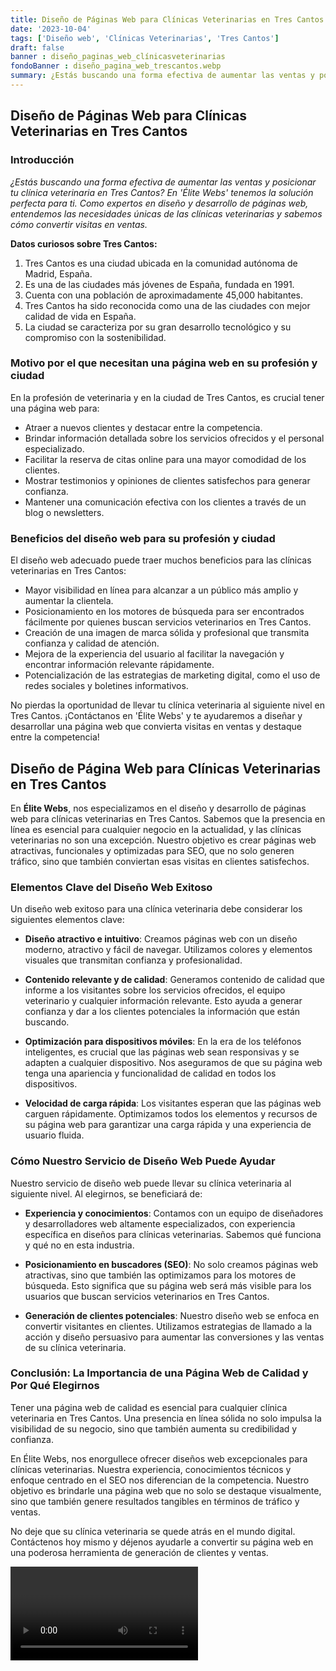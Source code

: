 ```yaml
---
title: Diseño de Páginas Web para Clínicas Veterinarias en Tres Cantos
date: '2023-10-04'
tags: ['Diseño web', 'Clínicas Veterinarias', 'Tres Cantos']
draft: false
banner : diseño_paginas_web_clínicasveterinarias
fondoBanner : diseño_pagina_web_trescantos.webp
summary: ¿Estás buscando una forma efectiva de aumentar las ventas y posicionar tu clínica veterinaria en Tres Cantos? En 'Élite Webs' tenemos la solución perfecta para ti. Como expertos en diseño y desarrollo de páginas web, entendemos las necesidades únicas de las clínicas veterinarias y sabemos cómo convertir visitas en ventas.
---
```


## Diseño de Páginas Web para Clínicas Veterinarias en Tres Cantos

### Introducción

*¿Estás buscando una forma efectiva de aumentar las ventas y posicionar tu clínica veterinaria en Tres Cantos? En 'Élite Webs' tenemos la solución perfecta para ti. Como expertos en diseño y desarrollo de páginas web, entendemos las necesidades únicas de las clínicas veterinarias y sabemos cómo convertir visitas en ventas.*

**Datos curiosos sobre Tres Cantos:**

1. Tres Cantos es una ciudad ubicada en la comunidad autónoma de Madrid, España.
2. Es una de las ciudades más jóvenes de España, fundada en 1991.
3. Cuenta con una población de aproximadamente 45,000 habitantes.
4. Tres Cantos ha sido reconocida como una de las ciudades con mejor calidad de vida en España.
5. La ciudad se caracteriza por su gran desarrollo tecnológico y su compromiso con la sostenibilidad.

### Motivo por el que necesitan una página web en su profesión y ciudad

En la profesión de veterinaria y en la ciudad de Tres Cantos, es crucial tener una página web para:

- Atraer a nuevos clientes y destacar entre la competencia.
- Brindar información detallada sobre los servicios ofrecidos y el personal especializado.
- Facilitar la reserva de citas online para una mayor comodidad de los clientes.
- Mostrar testimonios y opiniones de clientes satisfechos para generar confianza.
- Mantener una comunicación efectiva con los clientes a través de un blog o newsletters.

### Beneficios del diseño web para su profesión y ciudad

El diseño web adecuado puede traer muchos beneficios para las clínicas veterinarias en Tres Cantos:

- Mayor visibilidad en línea para alcanzar a un público más amplio y aumentar la clientela.
- Posicionamiento en los motores de búsqueda para ser encontrados fácilmente por quienes buscan servicios veterinarios en Tres Cantos.
- Creación de una imagen de marca sólida y profesional que transmita confianza y calidad de atención.
- Mejora de la experiencia del usuario al facilitar la navegación y encontrar información relevante rápidamente.
- Potencialización de las estrategias de marketing digital, como el uso de redes sociales y boletines informativos.

No pierdas la oportunidad de llevar tu clínica veterinaria al siguiente nivel en Tres Cantos. ¡Contáctanos en 'Élite Webs' y te ayudaremos a diseñar y desarrollar una página web que convierta visitas en ventas y destaque entre la competencia!

<GifSeo />

<Cta />

## Diseño de Página Web para Clínicas Veterinarias en Tres Cantos

En **Élite Webs**, nos especializamos en el diseño y desarrollo de páginas web para clínicas veterinarias en Tres Cantos. Sabemos que la presencia en línea es esencial para cualquier negocio en la actualidad, y las clínicas veterinarias no son una excepción. Nuestro objetivo es crear páginas web atractivas, funcionales y optimizadas para SEO, que no solo generen tráfico, sino que también conviertan esas visitas en clientes satisfechos.

### Elementos Clave del Diseño Web Exitoso

Un diseño web exitoso para una clínica veterinaria debe considerar los siguientes elementos clave:

- **Diseño atractivo e intuitivo**: Creamos páginas web con un diseño moderno, atractivo y fácil de navegar. Utilizamos colores y elementos visuales que transmitan confianza y profesionalidad.

- **Contenido relevante y de calidad**: Generamos contenido de calidad que informe a los visitantes sobre los servicios ofrecidos, el equipo veterinario y cualquier información relevante. Esto ayuda a generar confianza y dar a los clientes potenciales la información que están buscando.

- **Optimización para dispositivos móviles**: En la era de los teléfonos inteligentes, es crucial que las páginas web sean responsivas y se adapten a cualquier dispositivo. Nos aseguramos de que su página web tenga una apariencia y funcionalidad de calidad en todos los dispositivos.

- **Velocidad de carga rápida**: Los visitantes esperan que las páginas web carguen rápidamente. Optimizamos todos los elementos y recursos de su página web para garantizar una carga rápida y una experiencia de usuario fluida.

### Cómo Nuestro Servicio de Diseño Web Puede Ayudar

Nuestro servicio de diseño web puede llevar su clínica veterinaria al siguiente nivel. Al elegirnos, se beneficiará de:

- **Experiencia y conocimientos**: Contamos con un equipo de diseñadores y desarrolladores web altamente especializados, con experiencia específica en diseños para clínicas veterinarias. Sabemos qué funciona y qué no en esta industria.

- **Posicionamiento en buscadores (SEO)**: No solo creamos páginas web atractivas, sino que también las optimizamos para los motores de búsqueda. Esto significa que su página web será más visible para los usuarios que buscan servicios veterinarios en Tres Cantos.

- **Generación de clientes potenciales**: Nuestro diseño web se enfoca en convertir visitantes en clientes. Utilizamos estrategias de llamado a la acción y diseño persuasivo para aumentar las conversiones y las ventas de su clínica veterinaria.

### Conclusión: La Importancia de una Página Web de Calidad y Por Qué Elegirnos

Tener una página web de calidad es esencial para cualquier clínica veterinaria en Tres Cantos. Una presencia en línea sólida no solo impulsa la visibilidad de su negocio, sino que también aumenta su credibilidad y confianza.

En Élite Webs, nos enorgullece ofrecer diseños web excepcionales para clínicas veterinarias. Nuestra experiencia, conocimientos técnicos y enfoque centrado en el SEO nos diferencian de la competencia. Nuestro objetivo es brindarle una página web que no solo se destaque visualmente, sino que también genere resultados tangibles en términos de tráfico y ventas.

No deje que su clínica veterinaria se quede atrás en el mundo digital. Contáctenos hoy mismo y déjenos ayudarle a convertir su página web en una poderosa herramienta de generación de clientes y ventas.

<Video />

<CtaBot job='Clínicas Veterinarias' city='Tres Cantos'/>

<Gmaps query='Tres Cantos+españa+maps' />